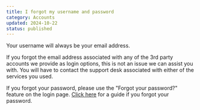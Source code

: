 ```yaml
---
title: I forgot my username and password
category: Accounts
updated: 2024-10-22
status: published
---
```


Your username will always be your email address.

If you forgot the email address associated with any of the 3rd party accounts we provide as login options, this is not an issue we can assist you with. You will have to contact the support desk associated with either of the services you used.

If you forgot your password, please use the "Forgot your password?" feature on the login page.
[Click here](/mdocs/help/accounts/i-forgot-my-password-what-can-i-do) for a guide if you forgot your password.
